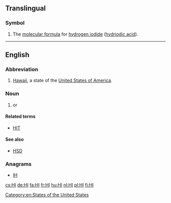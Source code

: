 {{also|hi|hí|ні}}
==Translingual==

===Symbol===
{{head|mul|symbol}}

# The [[molecular formula]] for [[hydrogen iodide]] ([[hydriodic acid]]).

----

==English==

===Abbreviation===
{{rfc-header|Abbreviation}}
{{head|en|abbreviation}}

# [[Hawaii]], a state of the [[United States of America]].

===Noun===
{{en-noun|-}}
# {{abbreviation of|lang=en|hyperspectral imaging}} or {{abbreviation of|lang=en|hyper-spectral imaging}}

====Related terms====
* [[HIT]] {{gloss|[[hyperspectral imaging technique]] or [[hyper-spectral imaging technique]]}}
====See also====
* [[HSD]] {{gloss|[[hyper-spectral data]] or [[hyperspectral data]]}}

===Anagrams===
* [[IH#English|IH]]

[[Category:en:States of the United States]]

[[cs:HI]]
[[de:HI]]
[[fa:HI]]
[[fr:HI]]
[[hu:HI]]
[[nl:HI]]
[[pl:HI]]
[[fi:HI]]
